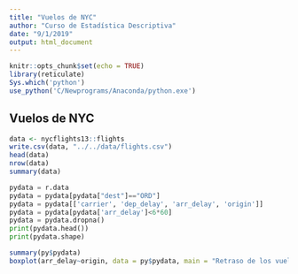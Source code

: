 ```yaml
---
title: "Vuelos de NYC"
author: "Curso de Estadística Descriptiva"
date: "9/1/2019"
output: html_document
---
```


```r
knitr::opts_chunk$set(echo = TRUE)
library(reticulate)
Sys.which('python')
use_python('C/Newprograms/Anaconda/python.exe')

```

## Vuelos de NYC

```r
data <- nycflights13::flights
write.csv(data, "../../data/flights.csv")
head(data)
nrow(data)
summary(data)
```

```python
pydata = r.data
pydata = pydata[pydata["dest"]=="ORD"]
pydata = pydata[['carrier', 'dep_delay', 'arr_delay', 'origin']]
pydata = pydata[pydata['arr_delay']<6*60]
pydata = pydata.dropna()
print(pydata.head())
print(pydata.shape)
```

```r
summary(py$pydata)
boxplot(arr_delay~origin, data = py$pydata, main = "Retraso de los vuelo hacia Orlando desde NYC")
```

